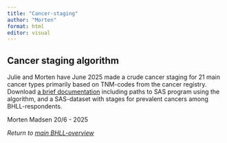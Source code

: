```yaml
---
title: "Cancer-staging"
author: "Morten"
format: html
editor: visual
---
```


## Cancer staging algorithm

Julie and Morten have June 2025 made a crude cancer staging for 21 main cancer types primarily based on TNM-codes from the cancer registry. Download [a brief documentation](Cancer_TNM_algorithm ver2 20jun25.docx) including paths to SAS program using the algorithm, and a SAS-dataset with stages for prevalent cancers among BHLL-respondents.

Morten Madsen 20/6 - 2025

*Return to [main BHLL-overview](main_ver01.html)*

